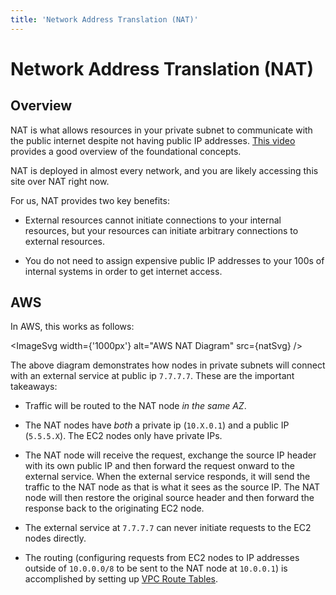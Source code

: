 ```yaml
---
title: 'Network Address Translation (NAT)'
---
```



# Network Address Translation (NAT)

## Overview

NAT is what allows resources in your private subnet to communicate with the public internet despite not having public
IP addresses. [This video](https://www.youtube.com/watch?v=FTUV0t6JaDA) provides a good overview of the foundational concepts.

NAT is deployed in almost every network, and you are likely accessing this site over NAT right now.

For us, NAT provides two key benefits:

- External resources cannot initiate connections to your internal resources, but your resources can initiate arbitrary connections
  to external resources.

- You do not need to assign expensive public IP addresses to your 100s of internal systems in order to get internet access.

## AWS

In AWS, this works as follows:

<ImageSvg width={'1000px'} alt="AWS NAT Diagram" src={natSvg} />

The above diagram demonstrates how nodes in private subnets will connect with an external service at public ip `7.7.7.7`.
These are the important takeaways:

- Traffic will be routed to the NAT node _in the same AZ_.

- The NAT nodes have _both_ a private ip (`10.X.0.1`) and a public IP
  (`5.5.5.X`). The EC2 nodes only have private IPs.

- The NAT node will receive the request, exchange the source IP header with its own public IP and then forward
  the request onward to the external service. When the external service responds, it will send the traffic to the NAT node as that
  is what it sees as the source IP. The NAT node will then restore the original source header and then forward the response back to the originating EC2 node.

- The external service at `7.7.7.7` can never initiate requests to the EC2 nodes directly.

- The routing (configuring requests from EC2 nodes to IP addresses outside of `10.0.0.0/8` to be sent to the NAT node at `10.0.0.1`)
  is accomplished by setting up [VPC Route Tables](https://docs.aws.amazon.com/vpc/latest/userguide/WorkWithRouteTables.html).
